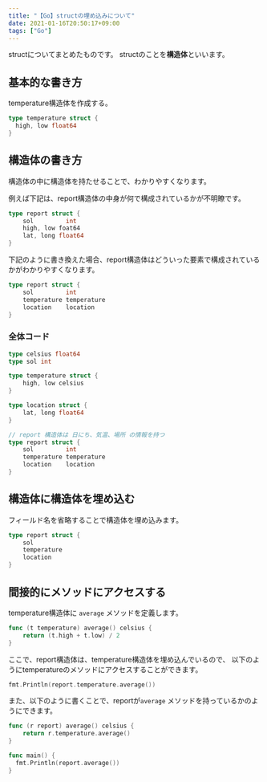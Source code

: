 ```yaml
---
title: "【Go】structの埋め込みについて"
date: 2021-01-16T20:50:17+09:00
tags: ["Go"]
---
```


structについてまとめたものです。
structのことを**構造体**といいます。

## 基本的な書き方
temperature構造体を作成する。

```go
type temperature struct {
  high, low float64
}
```

## 構造体の書き方

構造体の中に構造体を持たせることで、わかりやすくなります。

例えば下記は、report構造体の中身が何で構成されているかが不明瞭です。

```go
type report struct {
	sol         int
	high, low foat64
	lat, long float64
}
```

下記のように書き換えた場合、report構造体はどういった要素で構成されているかがわかりやすくなります。

```go
type report struct {
	sol         int
	temperature temperature
	location    location
}
```

### 全体コード

```go
type celsius float64
type sol int

type temperature struct {
	high, low celsius
}

type location struct {
	lat, long float64
}

// report 構造体は 日にち、気温、場所 の情報を持つ
type report struct {
	sol         int
	temperature temperature
	location    location
}
```

## 構造体に構造体を埋め込む

フィールド名を省略することで構造体を埋め込みます。

```go
type report struct {
	sol
	temperature
	location
}
```

## 間接的にメソッドにアクセスする

temperature構造体に ```average``` メソッドを定義します。

```go
func (t temperature) average() celsius {
	return (t.high + t.low) / 2
}
```

ここで、report構造体は、temperature構造体を埋め込んでいるので、
以下のようにtemperatureのメソッドにアクセスすることができます。

```go
fmt.Println(report.temperature.average())
```

また、以下のように書くことで、reportが```average``` メソッドを持っているかのようにできます。

```go
func (r report) average() celsius {
	return r.temperature.average()
}

func main() {
  fmt.Println(report.average())
}
```
